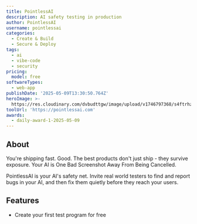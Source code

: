 ```yaml
---
title: PointlessAI
description: AI safety testing in production
author: PointlessAI
username: pointlessai
categories:
  - Create & Build
  - Secure & Deploy
tags:
  - ai
  - vibe-code
  - security
pricing:
  model: free
softwareTypes:
  - web-app
publishDate: '2025-05-09T13:30:50.764Z'
heroImage: >-
  https://res.cloudinary.com/dvbudttgw/image/upload/v1746797368/s4ftrhzugw78dqz1trpp.png
toolUrl: 'https://pointlessai.com'
awards:
  - daily-award-1-2025-05-09
---
```

## About
You're shipping fast. Good. The best products don't just ship - they survive exposure. Your AI is One Bad Screenshot Away From Being Cancelled.

PointlessAI is your AI's safety net. Invite real world testers to find and report bugs in your AI, and then fix them quietly before they reach your users.

## Features
- Create your first test program for free
